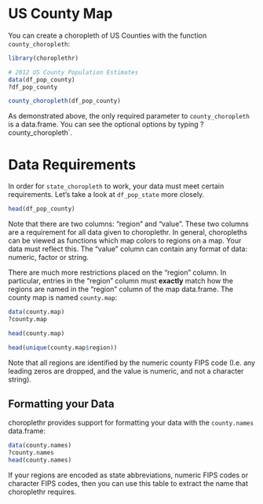 US County Map
===

You can create a choropleth of US Counties with the function `county_choropleth`:

```r
library(choroplethr)

# 2012 US County Population Estimates
data(df_pop_county)
?df_pop_county

county_choropleth(df_pop_county)
```

As demonstrated above, the only required parameter to `county_choropleth` is a data.frame.  You can see the optional options by typing ?county_choropleth`.  

# Data Requirements

In order for `state_choropleth` to work, your data must meet certain requirements. Let's take a look at `df_pop_state` more closely.

```r
head(df_pop_county)
```

Note that there are two columns: "region" and "value". These two columns are a requirement for all data given to choroplethr. In general, choropleths can be viewed as functions which map colors to regions on a map. Your data must reflect this. The "value" column can contain any format of data: numeric, factor or string. 

There are much more restrictions placed on the "region" column. In particular, entries in the "region" column must **exactly** match how the regions are named in the "region" column of the map data.frame. The county map is named `county.map`:

```r

data(county.map)
?county.map

head(county.map)

head(unique(county.map$region))
```

Note that all regions are identified by the numeric county FIPS code (I.e. any leading zeros are dropped, and the value is numeric, and not a character string). 

## Formatting your Data

choroplethr provides support for formatting your data with the `county.names` data.frame:

```r
data(county.names)
?county.names
head(county.names)
```

If your regions are encoded as state abbreviations, numeric FIPS codes or character FIPS codes, then you can use this table to extract the name that choroplethr requires.